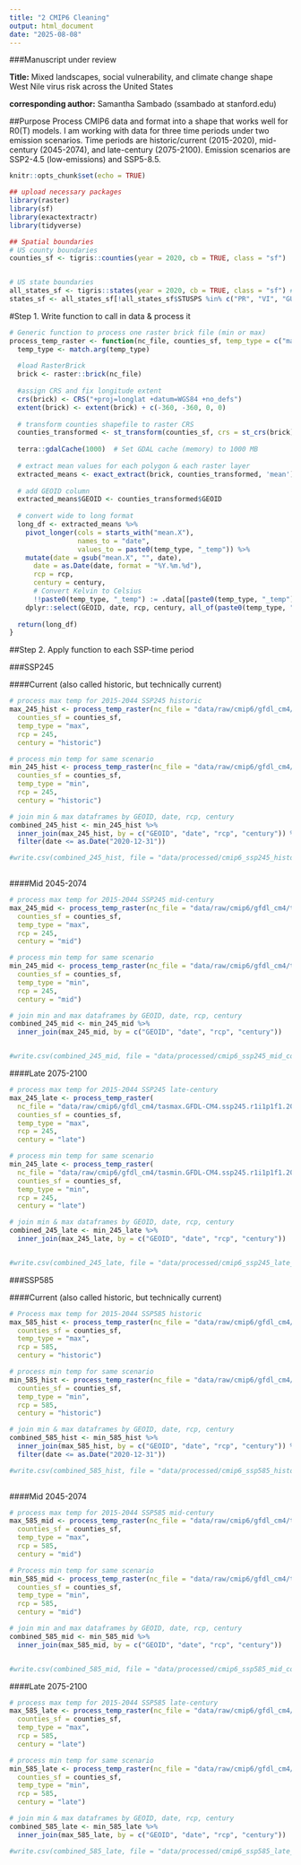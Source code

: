 ```yaml
---
title: "2 CMIP6 Cleaning"
output: html_document
date: "2025-08-08"
---
```


###Manuscript under review

**Title:** Mixed landscapes, social vulnerability, and climate change shape West Nile virus risk across the United States

**corresponding author:** Samantha Sambado (ssambado at stanford.edu)

##Purpose
Process CMIP6 data and format into a shape that works well for R0(T) models. I am working with data for three time periods under two emission scenarios. Time periods are historic/current (2015-2020), mid-century (2045-2074), and late-century (2075-2100). Emission scenarios are SSP2-4.5 (low-emissions) and SSP5-8.5.


```r
knitr::opts_chunk$set(echo = TRUE)

## upload necessary packages
library(raster)
library(sf)
library(exactextractr)
library(tidyverse)

## Spatial boundaries
# US county boundaries
counties_sf <- tigris::counties(year = 2020, cb = TRUE, class = "sf")


# US state boundaries
all_states_sf <- tigris::states(year = 2020, cb = TRUE, class = "sf") # for figures
states_sf <- all_states_sf[!all_states_sf$STUSPS %in% c("PR", "VI", "GU", "MP", "AS", "AK" ,"HI"), ] # omit territories

```

#Step 1. Write function to call in data & process it
```r

# Generic function to process one raster brick file (min or max)
process_temp_raster <- function(nc_file, counties_sf, temp_type = c("max", "min"), rcp, century) {
  temp_type <- match.arg(temp_type)
  
  #load RasterBrick
  brick <- raster::brick(nc_file)
  
  #assign CRS and fix longitude extent
  crs(brick) <- CRS("+proj=longlat +datum=WGS84 +no_defs")
  extent(brick) <- extent(brick) + c(-360, -360, 0, 0)
  
  # transform counties shapefile to raster CRS
  counties_transformed <- st_transform(counties_sf, crs = st_crs(brick))
  
  terra::gdalCache(1000)  # Set GDAL cache (memory) to 1000 MB
  
  # extract mean values for each polygon & each raster layer
  extracted_means <- exact_extract(brick, counties_transformed, 'mean')
  
  # add GEOID column
  extracted_means$GEOID <- counties_transformed$GEOID
  
  # convert wide to long format
  long_df <- extracted_means %>%
    pivot_longer(cols = starts_with("mean.X"),
                 names_to = "date",
                 values_to = paste0(temp_type, "_temp")) %>%
    mutate(date = gsub("mean.X", "", date),
      date = as.Date(date, format = "%Y.%m.%d"),
      rcp = rcp,
      century = century,
      # Convert Kelvin to Celsius
      !!paste0(temp_type, "_temp") := .data[[paste0(temp_type, "_temp")]] - 273.15) %>%
    dplyr::select(GEOID, date, rcp, century, all_of(paste0(temp_type, "_temp")))
  
  return(long_df)
}


```

##Step 2. Apply function to each SSP-time period

###SSP245

####Current 
(also called historic, but technically current)
```r
# process max temp for 2015-2044 SSP245 historic
max_245_hist <- process_temp_raster(nc_file = "data/raw/cmip6/gfdl_cm4/tasmax.GFDL-CM4.ssp585.r1i1p1f1.2015-2044.LOCA_16thdeg_v20220413.monthly.nc",
  counties_sf = counties_sf,
  temp_type = "max",
  rcp = 245,
  century = "historic")

# process min temp for same scenario
min_245_hist <- process_temp_raster(nc_file = "data/raw/cmip6/gfdl_cm4/tasmin.GFDL-CM4.ssp245.r1i1p1f1.2015-2044.LOCA_16thdeg_v20220413.monthly.nc",
  counties_sf = counties_sf,
  temp_type = "min",
  rcp = 245,
  century = "historic")

# join min & max dataframes by GEOID, date, rcp, century
combined_245_hist <- min_245_hist %>%
  inner_join(max_245_hist, by = c("GEOID", "date", "rcp", "century")) %>%
  filter(date <= as.Date("2020-12-31")) 

#write.csv(combined_245_hist, file = "data/processed/cmip6_ssp245_historic_county_long.csv", row.names = FALSE)
          
```

####Mid
2045-2074
```r
# process max temp for 2015-2044 SSP245 mid-century
max_245_mid <- process_temp_raster(nc_file = "data/raw/cmip6/gfdl_cm4/tasmax.GFDL-CM4.ssp245.r1i1p1f1.2045-2074.LOCA_16thdeg_v20220413.monthly.nc",
  counties_sf = counties_sf,
  temp_type = "max",
  rcp = 245,
  century = "mid")

# process min temp for same scenario
min_245_mid <- process_temp_raster(nc_file = "data/raw/cmip6/gfdl_cm4/tasmin.GFDL-CM4.ssp245.r1i1p1f1.2045-2074.LOCA_16thdeg_v20220413.monthly.nc",
  counties_sf = counties_sf,
  temp_type = "min",
  rcp = 245,
  century = "mid")

# join min and max dataframes by GEOID, date, rcp, century
combined_245_mid <- min_245_mid %>%
  inner_join(max_245_mid, by = c("GEOID", "date", "rcp", "century"))


#write.csv(combined_245_mid, file = "data/processed/cmip6_ssp245_mid_county_long.csv", row.names = FALSE)

```


####Late
2075-2100
```r
# process max temp for 2015-2044 SSP245 late-century
max_245_late <- process_temp_raster(
  nc_file = "data/raw/cmip6/gfdl_cm4/tasmax.GFDL-CM4.ssp245.r1i1p1f1.2075-2100.LOCA_16thdeg_v20220413.monthly.nc",
  counties_sf = counties_sf,
  temp_type = "max",
  rcp = 245,
  century = "late")

# process min temp for same scenario
min_245_late <- process_temp_raster(
  nc_file = "data/raw/cmip6/gfdl_cm4/tasmin.GFDL-CM4.ssp245.r1i1p1f1.2075-2100.LOCA_16thdeg_v20220413.monthly.nc",
  counties_sf = counties_sf,
  temp_type = "min",
  rcp = 245,
  century = "late")

# join min & max dataframes by GEOID, date, rcp, century
combined_245_late <- min_245_late %>%
  inner_join(max_245_late, by = c("GEOID", "date", "rcp", "century"))


#write.csv(combined_245_late, file = "data/processed/cmip6_ssp245_late_county_long.csv", row.names = FALSE)

```






###SSP585

####Current 
(also called historic, but technically current)
```r
# Process max temp for 2015-2044 SSP585 historic
max_585_hist <- process_temp_raster(nc_file = "data/raw/cmip6/gfdl_cm4/tasmax.GFDL-CM4.ssp585.r1i1p1f1.2015-2044.LOCA_16thdeg_v20220413.monthly.nc",
  counties_sf = counties_sf,
  temp_type = "max",
  rcp = 585,
  century = "historic")

# process min temp for same scenario
min_585_hist <- process_temp_raster(nc_file = "data/raw/cmip6/gfdl_cm4/tasmin.GFDL-CM4.ssp585.r1i1p1f1.2015-2044.LOCA_16thdeg_v20220413.monthly.nc",
  counties_sf = counties_sf,
  temp_type = "min",
  rcp = 585,
  century = "historic")

# join min & max dataframes by GEOID, date, rcp, century
combined_585_hist <- min_585_hist %>%
  inner_join(max_585_hist, by = c("GEOID", "date", "rcp", "century")) %>%
  filter(date <= as.Date("2020-12-31")) 

#write.csv(combined_585_hist, file = "data/processed/cmip6_ssp585_historic_county_long.csv", row.names = FALSE)
          
```

####Mid
2045-2074
```r
# process max temp for 2015-2044 SSP585 mid-century
max_585_mid <- process_temp_raster(nc_file = "data/raw/cmip6/gfdl_cm4/tasmax.GFDL-CM4.ssp585.r1i1p1f1.2045-2074.LOCA_16thdeg_v20220413.monthly.nc",
  counties_sf = counties_sf,
  temp_type = "max",
  rcp = 585,
  century = "mid")

# Process min temp for same scenario
min_585_mid <- process_temp_raster(nc_file = "data/raw/cmip6/gfdl_cm4/tasmin.GFDL-CM4.ssp585.r1i1p1f1.2045-2074.LOCA_16thdeg_v20220413.monthly.nc",
  counties_sf = counties_sf,
  temp_type = "min",
  rcp = 585,
  century = "mid")

# join min and max dataframes by GEOID, date, rcp, century
combined_585_mid <- min_585_mid %>%
  inner_join(max_585_mid, by = c("GEOID", "date", "rcp", "century"))


#write.csv(combined_585_mid, file = "data/processed/cmip6_ssp585_mid_county_long.csv", row.names = FALSE)

```


####Late
2075-2100
```r
# process max temp for 2015-2044 SSP585 late-century
max_585_late <- process_temp_raster(nc_file = "data/raw/cmip6/gfdl_cm4/tasmax.GFDL-CM4.ssp585.r1i1p1f1.2075-2100.LOCA_16thdeg_v20220413.monthly.nc",
  counties_sf = counties_sf,
  temp_type = "max",
  rcp = 585,
  century = "late")

# process min temp for same scenario
min_585_late <- process_temp_raster(nc_file = "data/raw/cmip6/gfdl_cm4/tasmin.GFDL-CM4.ssp585.r1i1p1f1.2075-2100.LOCA_16thdeg_v20220413.monthly.nc",
  counties_sf = counties_sf,
  temp_type = "min",
  rcp = 585,
  century = "late")

# join min & max dataframes by GEOID, date, rcp, century
combined_585_late <- min_585_late %>%
  inner_join(max_585_late, by = c("GEOID", "date", "rcp", "century"))

#write.csv(combined_585_late, file = "data/processed/cmip6_ssp585_late_county_long.csv", row.names = FALSE)

```